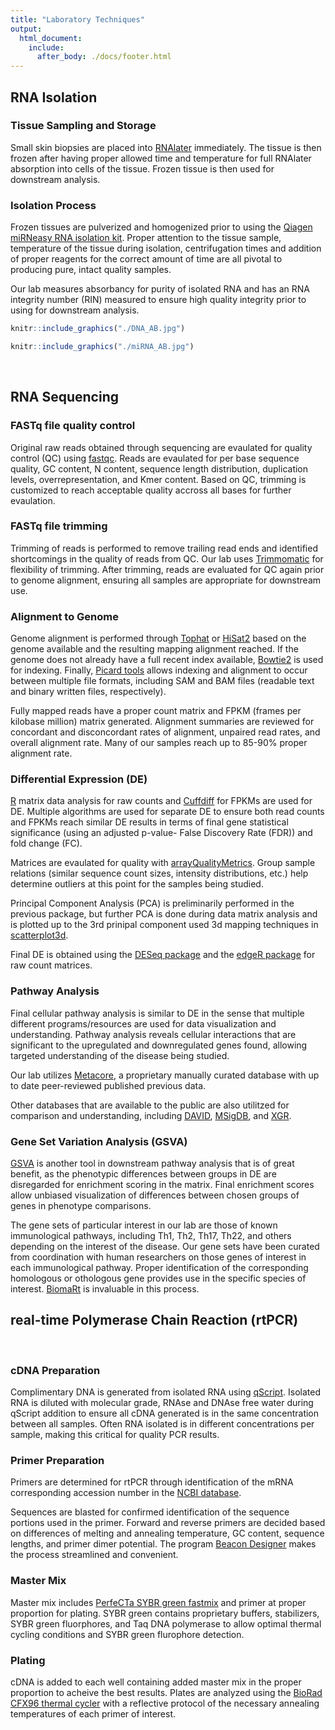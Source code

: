 ---
title: "Laboratory Techniques"
output: 
  html_document:
    include:
      after_body: ./docs/footer.html
---

<div class = "row">

<div class = "col-md-6">
## RNA Isolation

### Tissue Sampling and Storage
Small skin biopsies are placed into [RNAlater](https://www.thermofisher.com/us/en/home/brands/product-brand/rnalater.html?gclid=CjwKCAjw-7LrBRB6EiwAhh1yX5owMPgNyYuK0uBAWrw2u1AIdLdKdFAJg7shzsXeb04Nxb9EBd5vAxoCl_QQAvD_BwE&s_kwcid=AL!3652!3!352479661678!e!!g!!rnalater&ef_id=CjwKCAjw-7LrBRB6EiwAhh1yX5owMPgNyYuK0uBAWrw2u1AIdLdKdFAJg7shzsXeb04Nxb9EBd5vAxoCl_QQAvD_BwE:G:s&s_kwcid=AL!3652!3!352479661678!e!!g!!rnalater) immediately. The tissue is then frozen after having proper allowed time and temperature for full RNAlater absorption into cells of the tissue. Frozen tissue is then used for downstream analysis.

### Isolation Process
Frozen tissues are pulverized and homogenized prior to using the [Qiagen miRNeasy RNA isolation kit](https://www.qiagen.com/us/products/discovery-and-translational-research/dna-rna-purification/rna-purification/mirna/mirneasy-mini-kit/#orderinginformation). Proper attention to the tissue sample, temperature of the tissue during isolation, centrifugation times and addition of proper reagents for the correct amount of time are all pivotal to producing pure, intact quality samples.  

Our lab measures absorbancy for purity of isolated RNA and has an RNA integrity number (RIN) measured to ensure high quality integrity prior to using for downstream analysis.

</div>

<div class = "col-md-6">
```{r DNA, out.width='40%', fig.align='center', echo=FALSE}
knitr::include_graphics("./DNA_AB.jpg")
```

```{r miRNA, out.width='75%', fig.align='center', echo=FALSE}
knitr::include_graphics("./miRNA_AB.jpg")
```
</div>
</div>
<br>

## RNA Sequencing
 
 
### FASTq file quality control
Original raw reads obtained through sequencing are evaulated for quality control (QC) using [fastqc](https://www.bioinformatics.babraham.ac.uk/projects/fastqc/). Reads are evaulated for per base sequence quality, GC content, N content, sequence length distribution, duplication levels, overrepresentation, and Kmer content.  Based on QC, trimming is customized to reach acceptable quality accross all bases for further evaulation.

### FASTq file trimming
Trimming of reads is performed to remove trailing read ends and identified shortcomings in the quality of reads from QC. Our lab uses [Trimmomatic](https://www.ncbi.nlm.nih.gov/pmc/articles/PMC4103590/) for flexibility of trimming. After trimming, reads are evaluated for QC again prior to genome alignment, ensuring all samples are appropriate for downstream use. 

### Alignment to Genome
Genome alignment is performed through [Tophat](https://ccb.jhu.edu/software/tophat/manual.shtml) or [HiSat2](https://ccb.jhu.edu/software/hisat2/index.shtml) based on the genome available and the resulting mapping alignment reached. If the genome does not already have a full recent index available, [Bowtie2](http://bowtie-bio.sourceforge.net/bowtie2/index.shtml) is used for indexing. Finally, [Picard tools](http://broadinstitute.github.io/picard/) allows indexing and alignment to occur between multiple file formats, including SAM and BAM files (readable text and binary written files, respectively).

Fully mapped reads have a proper count matrix and FPKM (frames per kilobase million) matrix generated. Alignment summaries are reviewed for concordant and disconcordant rates of alignment, unpaired read rates, and overall alignment rate. Many of our samples reach up to 85-90% proper alignment rate.

### Differential Expression (DE)
[R](https://cran.r-project.org/) matrix data analysis for raw counts and [Cuffdiff](https://software.broadinstitute.org/cancer/software/genepattern/modules/docs/Cuffdiff/7) for FPKMs are used for DE. Multiple algorithms are used for separate DE to ensure both read counts and FPKMs reach similar DE results in terms of final gene statistical significance (using an adjusted p-value- False Discovery Rate (FDR)) and fold change (FC). 

Matrices are evaulated for quality with [arrayQualityMetrics](https://bioconductor.org/packages/release/bioc/manuals/arrayQualityMetrics/man/arrayQualityMetrics.pdf). Group sample relations (similar sequence count sizes, intensity distributions, etc.) help determine outliers at this point for the samples being studied. 

Principal Component Analysis (PCA) is preliminarily performed in the previous package, but further PCA is done during data matrix analysis and is plotted up to the 3rd prinipal component used 3d mapping techniques in [scatterplot3d](https://cran.r-project.org/web/packages/scatterplot3d/index.html).

Final DE is obtained using the [DESeq package](https://bioconductor.org/packages/release/bioc/vignettes/DESeq/inst/doc/DESeq.pdf) and the [edgeR package](https://www.bioconductor.org/packages/release/bioc/vignettes/edgeR/inst/doc/edgeRUsersGuide.pdf) for raw count matrices. 

### Pathway Analysis
Final cellular pathway analysis is similar to DE in the sense that multiple different programs/resources are used for data visualization and understanding. Pathway analysis reveals cellular interactions that are significant to the upregulated and downregulated genes found, allowing targeted understanding of the disease being studied.

Our lab utilizes [Metacore](http://health.library.emory.edu/resources/software/genomic-tools/metacore.html), a proprietary manually curated database with up to date peer-reviewed published previous data. 

Other databases that are available to the public are also utilitzed for comparison and understanding, including [DAVID](https://david.ncifcrf.gov/), [MSigDB](http://software.broadinstitute.org/gsea/msigdb), and [XGR](https://cran.r-project.org/web/packages/XGR/index.html). 

### Gene Set Variation Analysis (GSVA)
[GSVA](https://bioconductor.org/packages/release/bioc/vignettes/GSVA/inst/doc/GSVA.pdf) is another tool in downstream pathway analysis that is of great benefit, as the phenotypic differences between groups in DE are disregarded for enrichment scoring in the matrix. Final enrichment scores allow unbiased visualization of differences between chosen groups of genes in phenotype comparisons.

The gene sets of particular interest in our lab are those of known immunological pathways, including Th1, Th2, Th17, Th22, and others depending on the interest of the disease. Our gene sets have been curated from coordination with human researchers on those genes of interest in each immunological pathway. Proper identification of the corresponding homologous or othologous gene provides use in the specific species of interest. [BiomaRt](https://www.bioconductor.org/packages/devel/bioc/vignettes/biomaRt/inst/doc/biomaRt.html) is invaluable in this process.

## real-time Polymerase Chain Reaction (rtPCR)

<br>

### cDNA Preparation
Complimentary DNA is generated from isolated RNA using [qScript](https://www.quantabio.com/qscript-cdna-supermix). Isolated RNA is diluted with molecular grade, RNAse and DNAse free water during qScript addition to ensure all cDNA generated is in the same concentration between all samples. Often RNA isolated is in different concentrations per sample, making this critical for quality PCR results.


### Primer Preparation
Primers are determined for rtPCR through identification of the mRNA corresponding accession number in the [NCBI database](https://www.ncbi.nlm.nih.gov/nucleotide/). 

Sequences are blasted for confirmed identification of the sequence portions used in the primer. Forward and reverse primers are decided based on differences of melting and annealing temperature, GC content, sequence lengths, and primer dimer potential. The program [Beacon Designer](http://www.premierbiosoft.com/molecular_beacons/) makes the process streamlined and convenient.

### Master Mix
Master mix includes [PerfeCTa SYBR green fastmix](https://www.quantabio.com/perfecta-sybr-green-fastmix) and primer at proper proportion for plating. SYBR green contains proprietary buffers, stabilizers, SYBR green fluorphores, and Taq DNA polymerase to allow optimal thermal cycling conditions and SYBR green flurophore detection.

### Plating
cDNA is added to each well containing added master mix in the proper proportion to acheive the best results. Plates are analyzed using the [BioRad CFX96 thermal cycler](https://www.bio-rad.com/en-us/product/cfx96-touch-real-time-pcr-detection-system?ID=LJB1YU15&WT.mc_id=170125003024&WT.srch=1&WT.knsh_id=60014904-4db5-4f86-982f-60003e6a8abf&gclid=CjwKCAjwnrjrBRAMEiwAXsCc4_bsVEv55HCLPqqbKhapaqesYzmqyPp-dMwSFW0Tv7xs8H-oOZxHoBoCFLMQAvD_BwE) with a reflective protocol of the necessary annealing temperatures of each primer of interest.

